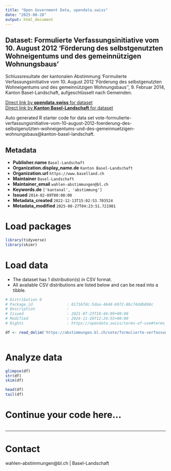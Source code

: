 ```yaml
---
title: "Open Government Data, opendata.swiss"
date: "2025-08-28"
output: html_document
---
```


## Dataset: Formulierte Verfassungsinitiative vom 10. August 2012 'Förderung des selbstgenutzten Wohneigentums und des gemeinnützigen Wohnungsbaus'

Schlussresultate der kantonalen Abstimmung 'Formulierte Verfassungsinitiative vom 10. August 2012 'Förderung des selbstgenutzten Wohneigentums und des gemeinnützigen Wohnungsbaus'', 9. Februar 2014, Kanton Basel-Landschaft, aufgeschlüsselt nach Gemeinden.

[Direct link by **opendata.swiss** for dataset](https://opendata.swiss/de/dataset/formulierte-verfassungsinitiative-vom-10-august-2012-forderung-des-selbstgenutzten-wohneigentum)<br>
[Direct link by **Kanton Basel-Landschaft** for dataset](https://abstimmungen.bl.ch/vote/formulierte-verfassungsinitiative-vom-10-august-2012-foerderung-des-selbstgenutzten-wohneigentums-und-des-gemeinnuetzigen-wohnungsbaus/data)

Auto generated R starter code for data set vote-formulierte-verfassungsinitiative-vom-10-august-2012-foerderung-des-selbstgenutzten-wohneigentums-und-des-gemeinnuetzigen-wohnungsbaus@kanton-basel-landschaft.

## Metadata

- **Publisher.name** `Basel-Landschaft`
- **Organization.display_name.de** `Kanton Basel-Landschaft`
- **Organization.url** `https://www.baselland.ch`
- **Maintainer** `Basel-Landschaft`
- **Maintainer_email** `wahlen-abstimmungen@bl.ch`
- **Keywords.de** `['kantonal', 'abstimmung']`
- **Issued** `2014-02-09T00:00:00`
- **Metadata_created** `2022-12-13T15:02:53.703524`
- **Metadata_modified** `2025-08-27T04:23:51.721981`


# Load packages

```r

library(tidyverse)
library(skimr)

```

# Load data

-   The dataset has 1 distribution(s) in CSV format.
-   All available CSV distributions are listed below and can be read into a tibble.

```r

# Distribution 0
# Package_id               : 017167dc-5daa-4648-b972-8bc74ddb698c
# Description              : 
# Issued                   : 2021-07-23T18:44:09+00:00
# Modified                 : 2024-11-28T12:24:55+00:00
# Rights                   : https://opendata.swiss/terms-of-use#terms_by

df <- read_delim('https://abstimmungen.bl.ch/vote/formulierte-verfassungsinitiative-vom-10-august-2012-foerderung-des-selbstgenutzten-wohneigentums-und-des-gemeinnuetzigen-wohnungsbaus/data-csv')



```

# Analyze data

```r

glimpse(df)
str(df)
skim(df)

head(df)
tail(df)

```

# Continue your code here...

```r

```

------------------------------------------------------------------------

# Contact

wahlen-abstimmungen@bl.ch | Basel-Landschaft
